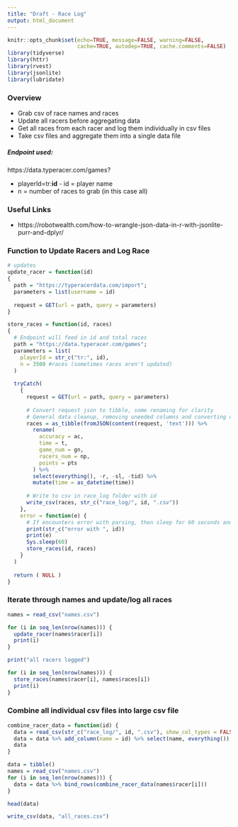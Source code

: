 ```yaml
---
title: "Draft - Race Log"
output: html_document
---
```


```r
knitr::opts_chunk$set(echo=TRUE, message=FALSE, warning=FALSE,
                      cache=TRUE, autodep=TRUE, cache.comments=FALSE)
library(tidyverse)
library(httr)
library(rvest)
library(jsonlite)
library(lubridate)
```

### Overview
- Grab csv of race names and races
- Update all racers before aggregating data
- Get all races from each racer and log them individually in csv files
- Take csv files and aggregate them into a single data file

##### Endpoint used:
https://data.typeracer.com/games?

- playerId=tr:**id** - id = player name
- n = number of races to grab (in this case all)

### Useful Links
- https://robotwealth.com/how-to-wrangle-json-data-in-r-with-jsonlite-purr-and-dplyr/

### Function to Update Racers and Log Race

``` r
# updates 
update_racer = function(id)
{
  path = "https://typeracerdata.com/import";
  parameters = list(username = id)
  
  request = GET(url = path, query = parameters)
}

store_races = function(id, races)
{
  # Endpoint will feed in id and total races
  path = "https://data.typeracer.com/games";
  parameters = list(
    playerId = str_c("tr:", id),
    n = 3500 #races (sometimes races aren't updated)
  )
  
  tryCatch(
    {
      request = GET(url = path, query = parameters)
  
      # Convert request json to tibble, some renaming for clarity
      # General data cleanup, removing uneeded columns and converting datetimes
      races = as_tibble(fromJSON(content(request, 'text'))) %>% 
        rename(
          accuracy = ac,
          time = t,
          game_num = gn,
          racers_num = np,
          points = pts
        ) %>% 
        select(everything(), -r, -sl, -tid) %>% 
        mutate(time = as_datetime(time))
      
      # Write to csv in race_log folder with id
      write_csv(races, str_c("race_log/", id, ".csv"))
    },
    error = function(e) {
      # If encounters error with parsing, then sleep for 60 seconds and try again
      print(str_c("error with ", id))
      print(e)
      Sys.sleep(60)
      store_races(id, races)
    }
  )
  
  return ( NULL )
}
```

### Iterate through names and update/log all races
``` r
names = read_csv("names.csv")

for (i in seq_len(nrow(names))) {
  update_racer(names$racer[i])
  print(i)
}

print("all racers logged")

for (i in seq_len(nrow(names))) {
  store_races(names$racer[i], names$races[i])
  print(i)
}
```


### Combine all individual csv files into large csv file
``` r
combine_racer_data = function(id) {
  data = read_csv(str_c("race_log/", id, ".csv"), show_col_types = FALSE)
  data = data %>% add_column(name = id) %>% select(name, everything())
  data
}

data = tibble()
names = read_csv("names.csv")
for (i in seq_len(nrow(names))) {
  data = data %>% bind_rows(combine_racer_data(names$racer[i]))
}

head(data)

write_csv(data, "all_races.csv")
```
